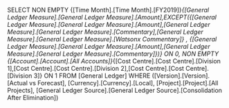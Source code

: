 SELECT NON EMPTY {[Time Month].[Time Month].[FY2019]}*{[General Ledger Measure].[General Ledger Measure].[Amount],EXCEPT({[General Ledger Measure].[General Ledger Measure].[Amount],[General Ledger Measure].[General Ledger Measure].[Commentary],[General Ledger Measure].[General Ledger Measure].[Watsonx Commentary]} , {[General Ledger Measure].[General Ledger Measure].[Amount],[General Ledger Measure].[General Ledger Measure].[Commentary]})} ON 0, NON EMPTY {[Account].[Account].[All Accounts]}*{[Cost Centre].[Cost Centre].[Division 1],[Cost Centre].[Cost Centre].[Division 2],[Cost Centre].[Cost Centre].[Division 3]} ON 1 FROM [General Ledger] WHERE ([Version].[Version].[Actual vs Forecast], [Currency].[Currency].[Local], [Project].[Project].[All Projects], [General Ledger Source].[General Ledger Source].[Consolidation After Elimination])